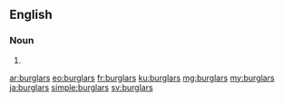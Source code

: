 ==English==

===Noun===
{{head|en}}

# {{plural of|burglar}}

[[ar:burglars]]
[[eo:burglars]]
[[fr:burglars]]
[[ku:burglars]]
[[mg:burglars]]
[[my:burglars]]
[[ja:burglars]]
[[simple:burglars]]
[[sv:burglars]]